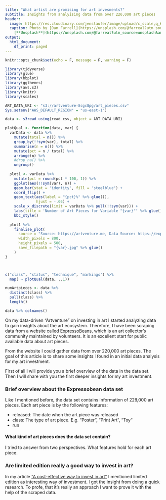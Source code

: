 ```yaml
---
title: "What artist are promising for art invesments?"
subtitle: Insights from analyising data from over 220,000 art pieces
header:
  image: https://res.cloudinary.com/jenslaufer/image/upload/c_scale,q_68,w_600/v1612972542/dan-farrell-fT49QnFucQ8-unsplash.jpg
  caption: Photo by [Dan Farrell](https://unsplash.com/@farreal?utm_source=unsplash&amp;utm_medium=referral&amp;utm_content=creditCopyText)
    [**Unsplash**](https://unsplash.com/@farreal?utm_source=unsplash&amp;utm_medium=referral&amp;utm_content=creditCopyText)
output:
  html_document:
    df_print: paged
---
```


```r
knitr::opts_chunk$set(echo = F, message = F, warning = F)
```

```r
library(tidyverse)
library(glue)
library(bbplot)
library(ggthemes)
library(aws.s3)
library(knitr)
library(scales)
```

```r
ART_DATA_URI <- "s3://artventure-8cgc8pg/art_pieces.csv"
Sys.setenv("AWS_DEFAULT_REGION" = "us-east-1")
```


```r
data <- s3read_using(read_csv, object = ART_DATA_URI) 
```




```r
plotQual <- function(data, var) {
  varData <- data %>%
    mutate(total = n()) %>%
    group_by(!!sym(var), total) %>%
    summarise(n = n()) %>%
    mutate(pct = n / total) %>%
    arrange(n) %>%
    #drop_na() %>%
    ungroup()
  
  plot1 <- varData %>%
    mutate(pct = round(pct * 100, 1)) %>%
    ggplot(aes(!!sym(var), n)) +
    geom_bar(stat = "identity", fill = "steelblue") +
    coord_flip() +
    geom_text(aes(label = "{pct}%" %>% glue()),
              hjust = -.05) +
    scale_x_discrete(limit = varData %>% pull(!!sym(var))) +
    labs(title = 'Number of Art Pieces for Variable "{var}"' %>% glue()) +
    bbc_style()
  
  plot1 %>%
    finalise_plot(
      source = "Source: https://artventure.me, Data Source: https://expressobeans.com",
      width_pixels = 800,
      height_pixels = 500,
      save_filepath = "{var}.jpg" %>% glue()
    )
}



c("class", "status", "technique", "markings") %>%
  map( ~ plotQual(data, ..1))

numArtpieces <- data %>% 
  distinct(class) %>% 
  pull(class) %>% 
  length()

```

```r
data %>% colnames()
```




On my data-driven "Artventure" on investing in art I started analyzing data to gain insights about the art ecosystem. Therefore, I have been scraping data from a website called [ExpressoBeans](https://expressobeans.com), which is an art collector's community maintained by volunteers. It is an excellent start for public available data about art pieces.

From the website I could gather data from over 220,000 art pieces. The goal of this article is to share some insights I found in an initial data analysis for my art investment.

First of all I will provide you a brief overview of the data in the data set. Then I will share with you the first deeper insights for my art investment.

### Brief overview about the Expressobean data set

Like I mentioned before, the data set contains information of 228,000 art pieces. Each art piece is by the following features:

- released: The date when the art piece was released
- class: The type of art piece. E.g. "Poster", "Print Art", "Toy"
- run

#### What kind of art pieces does the data set contain?

I tried to answer from two perspectives. What features hold for each art piece.




### Are limited edition really a good way to invest in art?


In my article ["A cost-effective way to invest in art"](@todo) I mentioned limited edition as interesting way of investment.  I got the insight from doing a quick research. To profe, that it's really an approach I want to prove it with the help of the scraped data.